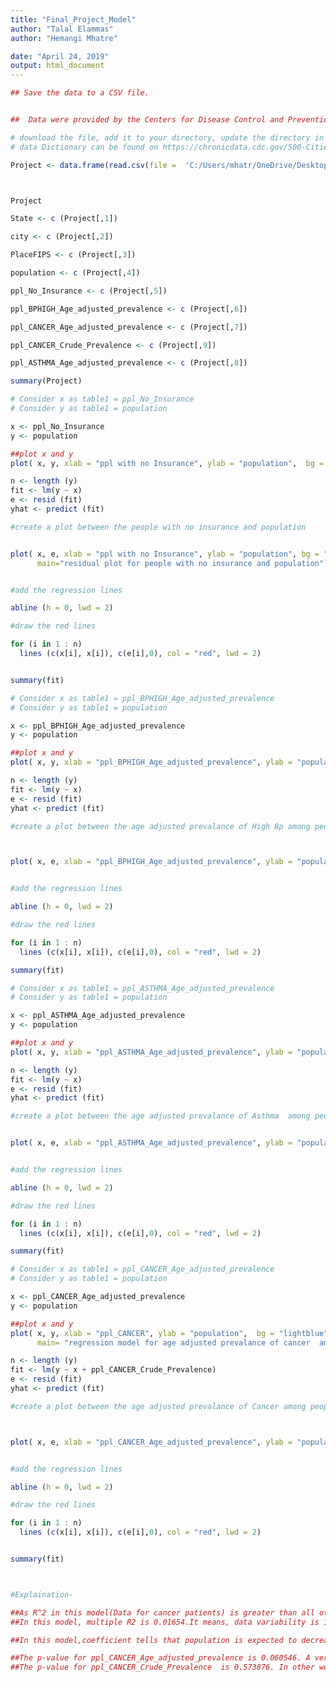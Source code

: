 ```yaml
---
title: "Final_Project_Model"
author: "Talal Elammas"
author: "Hemangi Mhatre"

date: "April 24, 2019"
output: html_document
---
```




```r


## Save the data to a CSV file. 


##  Data were provided by the Centers for Disease Control and Prevention (CDC), Division of Population Health, Epidemiology and Surveillance Branch. The project was funded by the Robert Wood Johnson Foundation (RWJF) in conjunction with the CDC Foundation. 500 cities project city-level data in GIS-friendly format can be joined with city spatial data (https://chronicdata.cdc.gov/500-Cities/500-Cities-City-Boundaries/n44h-hy2j) in a geographic information system (GIS) to produce maps of 27 measures at the city-level. There are 4 measures (high blood pressure, taking high blood pressure medication, high cholesterol, cholesterol screening) in this 2018 release from the 2015 BRFSS that were the same as the 2017 release. 

# download the file, add it to your directory, update the directory in the , make sures the slash between directories is forword slash
# data Dictionary can be found on https://chronicdata.cdc.gov/500-Cities/500-Cities-City-level-Data-GIS-Friendly-Format-201/dxpw-cm5u

Project <- data.frame(read.csv(file =  'C:/Users/mhatr/OneDrive/Desktop/project/selecteddata1.csv') , header = TRUE,  stringsAsFactors = FALSE)



Project

```



```r

State <- c (Project[,1])

city <- c (Project[,2])

PlaceFIPS <- c (Project[,3])

population <- c (Project[,4])

ppl_No_Insurance <- c (Project[,5])

ppl_BPHIGH_Age_adjusted_prevalence <- c (Project[,6])

ppl_CANCER_Age_adjusted_prevalence <- c (Project[,7])

ppl_CANCER_Crude_Prevalence <- c (Project[,9])

ppl_ASTHMA_Age_adjusted_prevalence <- c (Project[,8])

summary(Project)


```


```r

# Consider x as table1 = ppl_No_Insurance
# Consider y as table1 = population

x <- ppl_No_Insurance
y <- population

##plot x and y
plot( x, y, xlab = "ppl with no Insurance", ylab = "population",  bg = "lightblue", col = "black", cex = 2, pch = 21, frame = FALSE, main = "regression model for people with no insurance and population")

n <- length (y)
fit <- lm(y ~ x)
e <- resid (fit)
yhat <- predict (fit)

#create a plot between the people with no insurance and population


plot( x, e, xlab = "ppl with no Insurance", ylab = "population", bg = "lightblue", col = "black", cex = 2, pch = 21, frame = FALSE,
      main="residual plot for people with no insurance and population")


#add the regression lines

abline (h = 0, lwd = 2)

#draw the red lines

for (i in 1 : n) 
  lines (c(x[i], x[i]), c(e[i],0), col = "red", lwd = 2)


summary(fit)

```


```r

# Consider x as table1 = ppl_BPHIGH_Age_adjusted_prevalence
# Consider y as table1 = population

x <- ppl_BPHIGH_Age_adjusted_prevalence
y <- population

##plot x and y
plot( x, y, xlab = "ppl_BPHIGH_Age_adjusted_prevalence", ylab = "population",  bg = "lightblue", col = "black", cex = 2, pch = 21, frame = FALSE,main = "regression model for age adjusted prevalance of High Bp  among people and population")

n <- length (y)
fit <- lm(y ~ x)
e <- resid (fit)
yhat <- predict (fit)

#create a plot between the age adjusted prevalance of High Bp among people and population 



plot( x, e, xlab = "ppl_BPHIGH_Age_adjusted_prevalence", ylab = "population", bg = "lightblue", col = "black", cex = 2, pch = 21, frame = FALSE,main = "residual plot for age adjusted prevalance of High Bp among people and population")


#add the regression lines

abline (h = 0, lwd = 2)

#draw the red lines

for (i in 1 : n) 
  lines (c(x[i], x[i]), c(e[i],0), col = "red", lwd = 2)

summary(fit)

```



```r

# Consider x as table1 = ppl_ASTHMA_Age_adjusted_prevalence
# Consider y as table1 = population

x <- ppl_ASTHMA_Age_adjusted_prevalence
y <- population

##plot x and y
plot( x, y, xlab = "ppl_ASTHMA_Age_adjusted_prevalence", ylab = "population",  bg = "lightblue", col = "black", cex = 2, pch = 21, frame = FALSE, main="regression model for age adjusted prevalance of ASTHMA  among people and population")

n <- length (y)
fit <- lm(y ~ x)
e <- resid (fit)
yhat <- predict (fit)

#create a plot between the age adjusted prevalance of Asthma  among people and population 


plot( x, e, xlab = "ppl_ASTHMA_Age_adjusted_prevalence", ylab = "population", bg = "lightblue", col = "black", cex = 2, pch = 21, frame = FALSE,  main="residual plot for age adjusted prevalance of ASTHMA among people and population")


#add the regression lines

abline (h = 0, lwd = 2)

#draw the red lines

for (i in 1 : n) 
  lines (c(x[i], x[i]), c(e[i],0), col = "red", lwd = 2)

summary(fit)

```


```r

# Consider x as table1 = ppl_CANCER_Age_adjusted_prevalence
# Consider y as table1 = population

x <- ppl_CANCER_Age_adjusted_prevalence
y <- population

##plot x and y
plot( x, y, xlab = "ppl_CANCER", ylab = "population",  bg = "lightblue", col = "black", cex = 2, pch = 21, frame = FALSE,
      main= "regression model for age adjusted prevalance of cancer  among people and population")

n <- length (y)
fit <- lm(y ~ x + ppl_CANCER_Crude_Prevalence)
e <- resid (fit)
yhat <- predict (fit)

#create a plot between the age adjusted prevalance of Cancer among people and population 



plot( x, e, xlab = "ppl_CANCER_Age_adjusted_prevalence", ylab = "population", bg = "lightblue", col = "black", cex = 2, pch = 21, frame = FALSE,  main="residual plot for age adjusted prevalance of cancer among people and population")


#add the regression lines

abline (h = 0, lwd = 2)

#draw the red lines

for (i in 1 : n) 
  lines (c(x[i], x[i]), c(e[i],0), col = "red", lwd = 2)


summary(fit)



#Explaination-

##As R^2 in this model(Data for cancer patients) is greater than all other models and closer to 1, we chose this model as good fit.
##In this model, multiple R2 is 0.01654.It means, data variability is 1.6%

##In this model,coefficient tells that population is expected to decrease when count of cancer patient increases by 1, holding variable of ppl_CANCER_Crude_Prevalence as constant.

##The p-value for ppl_CANCER_Age_adjusted_prevalence is 0.060546. A very small value means that ppl_cancer is probably a better addition to this model.
##The p-value for ppl_CANCER_Crude_Prevalence  is 0.573876. In other words, there's 57% chance that this predictor is not meaningful for the regression.



```
